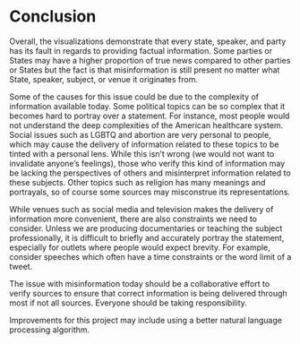 # Conclusion

Overall, the visualizations demonstrate that every state, speaker, and party has its fault in regards to providing factual information. Some parties or States may have a higher proportion of true news compared to other parties or States but the fact is that misinformation is still present no matter what State, speaker, subject, or venue it originates from.

Some of the causes for this issue could be due to the complexity of information available today. Some political topics can be so complex that it becomes hard to portray over a statement. For instance, most people would not understand the deep complexities of the American healthcare system. Social issues such as LGBTQ and abortion are very personal to people, which may cause the delivery of information related to these topics to be tinted with a personal lens. While this isn't wrong (we would not want to invalidate anyone's feelings), those who verify this kind of information may be lacking the perspectives of others and misinterpret information related to these subjects. Other topics such as religion has many meanings and portrayals, so of course some sources may misconstrue its representations.

While venues such as social media and television makes the delivery of information more convenient, there are also constraints we need to consider. Unless we are producing documentaries or teaching the subject professionally, it is difficult to briefly and accurately portray the statement, especially for outlets where people would expect brevity. For example, consider speeches which often have a time constraints or the word limit of a tweet.

The issue with misinformation today should be a collaborative effort to verify sources to ensure that correct information is being delivered through most if not all sources. Everyone should be taking responsibility.


Improvements for this project may include using a better natural language processing algorithm.